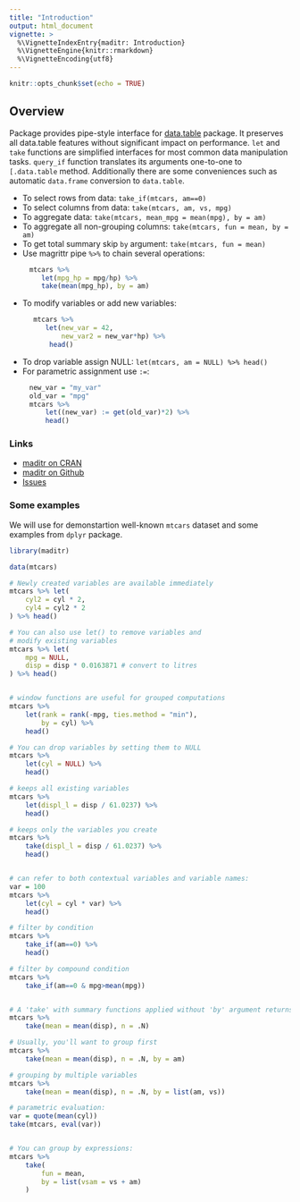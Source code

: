 ```yaml
---
title: "Introduction"
output: html_document
vignette: >
  %\VignetteIndexEntry{maditr: Introduction}
  %\VignetteEngine{knitr::rmarkdown}
  %\VignetteEncoding{utf8}
---
```


```r
knitr::opts_chunk$set(echo = TRUE)
```

## Overview

Package provides pipe-style interface for [data.table](https://cran.r-project.org/package=data.table) package. It preserves all data.table features without significant impact on performance. `let` and `take` functions are simplified interfaces for most common data manipulation tasks. `query_if` function translates its arguments one-to-one to `[.data.table` method. Additionally there are some conveniences such as automatic `data.frame` conversion to `data.table`.

- To select rows from data: `take_if(mtcars, am==0)`
- To select columns from data: `take(mtcars, am, vs, mpg)`
- To aggregate data: `take(mtcars, mean_mpg = mean(mpg), by = am)`
- To aggregate all non-grouping columns: `take(mtcars, fun = mean, by = am)`
- To get total summary skip `by` argument: `take(mtcars, fun = mean)`
- Use magrittr pipe `%>%` to chain several operations: 
```r
     mtcars %>%
        let(mpg_hp = mpg/hp) %>%
        take(mean(mpg_hp), by = am)
```
- To modify variables or add new variables: 
```r
      mtcars %>%
         let(new_var = 42,
             new_var2 = new_var*hp) %>%
          head()
```          
- To drop variable assign NULL: `let(mtcars, am = NULL) %>% head()`
- For parametric assignment use `:=`: 
```r
     new_var = "my_var"
     old_var = "mpg"
     mtcars %>%
         let((new_var) := get(old_var)*2) %>%
         head()
```         


### Links

- [maditr on CRAN](https://cran.r-project.org/package=maditr)
- [maditr on Github](https://github.com/gdemin/maditr)
- [Issues](https://github.com/gdemin/maditr/issues)


### Some examples

We will use for demonstartion well-known `mtcars` dataset and some examples from `dplyr` package. 

```r
library(maditr)

data(mtcars)

# Newly created variables are available immediately
mtcars %>% let(
    cyl2 = cyl * 2,
    cyl4 = cyl2 * 2
) %>% head()

# You can also use let() to remove variables and
# modify existing variables
mtcars %>% let(
    mpg = NULL,
    disp = disp * 0.0163871 # convert to litres
) %>% head()


# window functions are useful for grouped computations
mtcars %>%
    let(rank = rank(-mpg, ties.method = "min"),
        by = cyl) %>%
    head()

# You can drop variables by setting them to NULL
mtcars %>%
    let(cyl = NULL) %>%
    head()

# keeps all existing variables
mtcars %>%
    let(displ_l = disp / 61.0237) %>%
    head()

# keeps only the variables you create
mtcars %>%
    take(displ_l = disp / 61.0237) %>% 
    head()


# can refer to both contextual variables and variable names:
var = 100
mtcars %>%
    let(cyl = cyl * var) %>%
    head()

# filter by condition
mtcars %>%
    take_if(am==0) %>% 
    head()

# filter by compound condition
mtcars %>%
    take_if(am==0 & mpg>mean(mpg))


# A 'take' with summary functions applied without 'by' argument returns an aggregated data
mtcars %>%
    take(mean = mean(disp), n = .N)

# Usually, you'll want to group first
mtcars %>%
    take(mean = mean(disp), n = .N, by = am)

# grouping by multiple variables
mtcars %>%
    take(mean = mean(disp), n = .N, by = list(am, vs))

# parametric evaluation:
var = quote(mean(cyl))
take(mtcars, eval(var))


# You can group by expressions:
mtcars %>%
    take(
        fun = mean,
        by = list(vsam = vs + am)
    )
```









